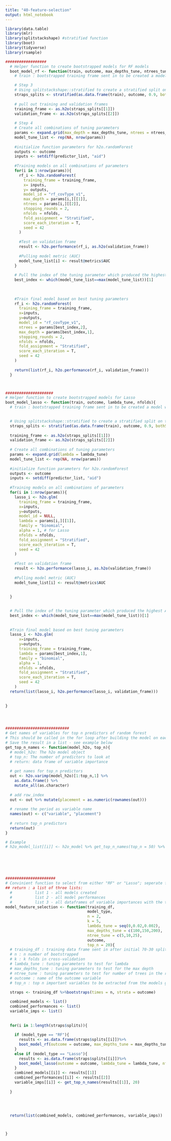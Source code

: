 ```yaml
---
title: "40-feature-selection"
output: html_notebook
---
```


```r
library(data.table)
library(mlr)
library(splitstackshape) #stratified function
library(boot)
library(tidyverse)
library(rsample)
```

```r

##################
  # Helper function to create bootstrapped models for RF models
  boot_model_rf <- function(train, outcome, max_depths_tune, ntrees_tune, nfolds){  
    # train : bootstrapped training frame sent in to be created a model with

    # Step 3
    # Using splitstackshape::stratified to create a stratified split on the outcome variable - 90-10 split
    straps_splits <- stratified(as.data.frame(train), outcome, 0.9, bothSets = T) 
    
    # pull out training and validation frames
    training_frame <- as.h2o(straps_splits[[1]])
    validation_frame <- as.h2o(straps_splits[[2]])
    
    # Step 4
    # Create all combinations of tuning parameters
    params <- expand.grid(max_depth = max_depths_tune, ntrees = ntrees_tune)
    model_tune_list <- rep(NA, nrow(params))
    
    #initialize function parameters for h2o.randomForest
    outputs <- outcome
    inputs <- setdiff(predictor_list, "aid")
    
    #Training models on all combinations of parameters
    for(i in 1:nrow(params)){
      rf_i <- h2o.randomForest(
        training_frame = training_frame,
        x= inputs,
        y= outputs, 
        model_id = "rf_covType_v1",
        max_depth = params[i,][[1]],
        ntrees = params[i,][[2]], 
        stopping_rounds = 2,
        nfolds = nfolds,
        fold_assignment = "Stratified",
        score_each_iteration = T,
        seed = 42
      )
      
      #Test on validation frame
      result <- h2o.performance(rf_i, as.h2o(validation_frame))
      
      #Pulling model metric (AUC)
      model_tune_list[i] <- result@metrics$AUC
    }
    
    # Pull the index of the tuning parameter which produced the highest AUC
    best_index <- which(model_tune_list==max(model_tune_list))[1]
    
  
    
    #Train final model based on best tuning parameters
    rf_i <- h2o.randomForest(
      training_frame = training_frame,
      x=inputs,
      y=outputs, 
      model_id = "rf_covType_v1",
      ntrees = params[best_index,2], 
      max_depth = params[best_index,1],
      stopping_rounds = 2,
      nfolds = nfolds,
      fold_assignment = "Stratified",
      score_each_iteration = T,
      seed = 42
    )
    
    return(list(rf_i, h2o.performance(rf_i, validation_frame)))
  }



#####################
# Helper function to create bootstrapped models for Lasso 
boot_model_lasso <- function(train, outcome, lambda_tune, nfolds){  
  # train : bootstrapped training frame sent in to be created a model with

    
  # Using splitstackshape::stratified to create a stratified split on the outcome variable - 90-10 split
  straps_splits <- stratified(as.data.frame(train), outcome, 0.9, bothSets = T) 
  
  training_frame <- as.h2o(straps_splits[[1]])
  validation_frame <- as.h2o(straps_splits[[2]])
  
  # Create all combinations of tuning parameters
  params <- expand.grid(lambda = lambda_tune)
  model_tune_list <- rep(NA, nrow(params))
  
  #initialize function parameters for h2o.randomForest
  outputs <- outcome
  inputs <- setdiff(predictor_list, "aid")
  
  #Training models on all combinations of parameters
  for(i in 1:nrow(params)){
    lasso_i <- h2o.glm(
      training_frame = training_frame,
      x=inputs,
      y=outputs,
      model_id = NULL,
      lambda = params[i,][[1]],
      family = "binomial",
      alpha = 1, # for Lasso
      nfolds = nfolds,
      fold_assignment = "Stratified",
      score_each_iteration = T,
      seed = 42
    )
    
    #Test on validation frame
    result <- h2o.performance(lasso_i, as.h2o(validation_frame))
    
    #Pulling model metric (AUC)
    model_tune_list[i] <- result@metrics$AUC
    
    
  }
  

  # Pull the index of the tuning parameter which produced the highest AUC
  best_index <- which(model_tune_list==max(model_tune_list))[1]
  
  
  #Train final model based on best tuning parameters
  lasso_i <- h2o.glm(
      x=inputs,
      y=outputs, 
      training_frame = training_frame,
      lambda = params[best_index,1],
      family = "binomial",
      alpha = 1,
      nfolds = nfolds,
      fold_assignment = "Stratified",
      score_each_iteration = T,
      seed = 42
    )
  return(list(lasso_i, h2o.performance(lasso_i, validation_frame)))
  
  
}




############################
# Get names of variables for top n predictors of random forest
# This should be called in the for loop after building the model on each bootstrap. 
# Save the result in a list - see example below
get_top_n_names <- function(model_h2o, top_n){
  # model_h2o: The h2o model object
  # top_n: The number of predictors to look at
  # return: data frame of variable importance
  
  # get names for top_n predictors
  out <- h2o.varimp(model_h2o)[1:top_n,1] %>% 
    as.data.frame() %>% 
    mutate_all(as.character)
  
  # add row_index
  out <- out %>% mutate(placement = as.numeric(rownames(out)))
  
  # rename the period as variable name
  names(out) <- c("variable", "placement")
  
  # return top_n predictors 
  return(out)
}

# Example
# h2o_model_list[[i]] <- h2o_model %>% get_top_n_names(top_n = 50) %>% as_tibble()






######################
# Convinient function to select from either "RF" or "Lasso"; seperate functions can be found in 41-modeling-rf and 42-modeling-lasso.
## return : a list of three lists: 
  #          list 1 - all models created
  #          list 2 - all model performances
  #          list 3 - all dataframes of variable importances with the top_n
model_feature_selection <- function(training_df,
                                    model_type,
                                    n = 2,
                                    k = 5,
                                    lambda_tune = seq(0,0.02,0.002),
                                    max_depths_tune = c(100,150,200), 
                                    ntree_tune = c(5,10,25), 
                                    outcome,
                                    top_n = 20){
  # training_df : training data frame sent in after initial 70-30 split
  # n : n number of bootstrapped
  # k : k folds in cross-validation
  # lambda_tune : tuning parameters to test for lambda
  # max_depths_tune : tuning parameters to test for the max depth
  # ntree_tune : tuning parameters to test for number of trees in the random forest
  # outcome : name of the outcome variable
  # top_n : top n important variables to be extracted from the models generated
  
  straps <- training_df %>%bootstraps(times = n, strata = outcome)

  combined_models <- list()
  combined_performances <- list()
  variable_imps <- list()
  
  
  for(i in 1:length(straps$splits)){
    
    if (model_type == "RF"){
      results <- as.data.frame(straps$splits[[i]])%>%
      boot_model_rf(outcome = outcome, max_depths_tune = max_depths_tune, ntrees_tune = ntree_tune, nfolds = k)
    }
    else if (model_type == "Lasso"){
      results <- as.data.frame(straps$splits[[i]])%>%
      boot_model_lasso(outcome = outcome, lambda_tune = lambda_tune, nfolds = k)      
    }
    combined_models[[i]] <- results[[1]]
    combined_performances[[i]] <- results[[2]]
    variable_imps[[i]] <- get_top_n_names(results[[1]], 20)
    
  }
  
  
  
  
  return(list(combined_models, combined_performances, variable_imps))



}

```

